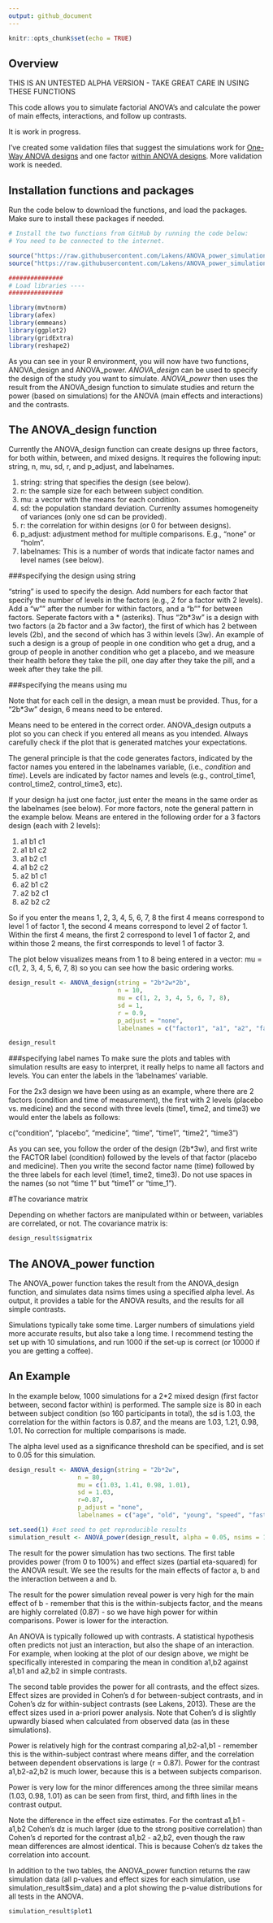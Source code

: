 ```yaml
---
output: github_document
---
```


```r
knitr::opts_chunk$set(echo = TRUE)
```

## Overview

THIS IS AN UNTESTED ALPHA VERSION - TAKE GREAT CARE IN USING THESE FUNCTIONS

This code allows you to simulate factorial ANOVA's and calculate the power of main effects, interactions, and follow up contrasts. 

It is work in progress. 

I've created some validation files that suggest the simulations work for [One-Way ANOVA designs](https://github.com/Lakens/ANOVA_power_simulation/blob/master/validation_files/validation_power_between.md) and one factor [within ANOVA designs](https://github.com/Lakens/ANOVA_power_simulation/blob/master/validation_files/validation_power_within.md). More validation work is needed. 

## Installation functions and packages

Run the code below to download the functions, and load the packages. Make sure to install these packages if needed.

```r
# Install the two functions from GitHub by running the code below:
# You need to be connected to the internet.

source("https://raw.githubusercontent.com/Lakens/ANOVA_power_simulation/master/ANOVA_design.R")
source("https://raw.githubusercontent.com/Lakens/ANOVA_power_simulation/master/ANOVA_power.R")

###############
# Load libraries ----
###############

library(mvtnorm)
library(afex)
library(emmeans)
library(ggplot2)
library(gridExtra)
library(reshape2)
```

As you can see in your R environment, you will now have two functions, ANOVA_design and ANOVA_power. *ANOVA_design* can be used to specify the design of the study you want to simulate. *ANOVA_power* then uses the result from the ANOVA_design function to simulate studies and return the power (based on simulations) for the ANOVA (main effects and interactions) and the contrasts. 

## The ANOVA_design function

Currently the ANOVA_design function can create designs up three factors, for both within, between, and mixed designs. It requires the following input: string, n, mu, sd, r, and p_adjust, and labelnames. 

1. string: string that specifies the design (see below).
2. n: the sample size for each between subject condition.
3. mu: a vector with the means for each condition.
4. sd: the population standard deviation. Currenlty assumes homogeneity of variances (only one sd can be provided).
5. r: the correlation for within designs (or 0 for between designs).
6. p_adjust: adjustment method for multiple comparisons. E.g., "none" or "holm".
7. labelnames: This is a number of words that indicate factor names and level names (see below).

###specifying the design using string

"string" is used to specify the design. Add numbers for each factor that specify the number of levels in the factors (e.g., 2 for a factor with 2 levels). Add a "w"" after the number for within factors, and a "b"" for between factors. Seperate factors with a \* (asteriks). Thus "2b*3w" is a design with two factors (a 2b factor and a 3w factor), the first of which has 2 between levels (2b), and the second of which has 3 within levels (3w). An example of such a design is a group of people in one condition who get a drug, and a group of people in another condition who get a placebo, and we measure their health before they take the pill, one day after they take the pill, and a week after they take the pill.

###specifying the means using mu

Note that for each cell in the design, a mean must be provided. Thus, for a "2b*3w" design, 6 means need to be entered. 

Means need to be entered in the correct order. ANOVA_design outputs a plot so you can check if you entered all means as you intended. Always carefully check if the plot that is generated matches your expectations. 

The general principle is that the code generates factors, indicated by the factor names you entered in the labelnames variable, (i.e., *condition* and *time*). Levels are indicated by factor names and levels (e.g., control_time1, control_time2, control_time3, etc). 

If your design ha just one factor, just enter the means in the same order as the labelnames (see below). For more factors, note the general pattern in the example below. Means are entered in the following order for a 3 factors design (each with 2 levels): 

1. a1 b1 c1
2. a1 b1 c2
3. a1 b2 c1
4. a1 b2 c2
5. a2 b1 c1
6. a2 b1 c2
7. a2 b2 c1
8. a2 b2 c2

So if you enter the means 1, 2, 3, 4, 5, 6, 7, 8 the first 4 means correspond to level 1 of factor 1, the second 4 means correspond to level 2 of factor 1. Within the first 4 means, the first 2 correspond to level 1 of factor 2, and within those 2 means, the first corresponds to level 1 of factor 3. 

The plot below visualizes means from 1 to 8 being entered in a vector: mu = c(1, 2, 3, 4, 5, 6, 7, 8) so you can see how the basic ordering works.


```r
design_result <- ANOVA_design(string = "2b*2w*2b",
                              n = 10, 
                              mu = c(1, 2, 3, 4, 5, 6, 7, 8), 
                              sd = 1, 
                              r = 0.9, 
                              p_adjust = "none",
                              labelnames = c("factor1", "a1", "a2", "factor2", "b1", "b2", "factor3", "c1", "c2"))

design_result
```

###specifying label names
To make sure the plots and tables with simulation results are easy to interpret, it really helps to name all factors and levels. You can enter the labels in the 'labelnames' variable.

For the 2x3 design we have been using as an example, where there are 2 factors (condition and time of measurement), the first with 2 levels (placebo vs. medicine) and the second with three levels (time1, time2, and time3) we would enter the labels as follows: 

c("condition", "placebo", "medicine", "time", "time1", "time2", "time3")

As you can see, you follow the order of the design (2b*3w), and first write the FACTOR label (condition) followed by the levels of that factor (placebo and medicine). Then you write the second factor name (time) followed by the three labels for each level (time1, time2, time3). Do not use spaces in the names (so not "time 1" but "time1" or "time_1").

#The covariance matrix

Depending on whether factors are manipulated within or between, variables are correlated, or not. The covariance matrix is:

```r
design_result$sigmatrix
```


## The ANOVA_power function

The ANOVA_power function takes the result from the ANOVA_design function, and simulates data nsims times using a specified alpha level. As output, it provides a table for the ANOVA results, and the results for all simple contrasts. 

Simulations typically take some time. Larger numbers of simulations yield more accurate results, but also take a long time. I recommend testing the set up with 10 simulations, and run 1000 if the set-up is correct (or 10000 if you are getting a coffee). 

## An Example

In the example below, 1000 simulations for a 2*2 mixed design (first factor between, second factor within) is performed. The sample size is 80 in each between subject condition (so 160 participants in total), the sd is 1.03, the correlation for the within factors is 0.87, and the means are 1.03, 1.21, 0.98, 1.01. No correction for multiple comparisons is made.

The alpha level used as a significance threshold can be specified, and is set to 0.05 for this simulation.

```r
design_result <- ANOVA_design(string = "2b*2w",
                   n = 80, 
                   mu = c(1.03, 1.41, 0.98, 1.01), 
                   sd = 1.03, 
                   r=0.87, 
                   p_adjust = "none",
                   labelnames = c("age", "old", "young", "speed", "fast", "slow"))

set.seed(1) #set seed to get reproducible results
simulation_result <- ANOVA_power(design_result, alpha = 0.05, nsims = 100)

```

The result for the power simulation has two sections. The first table provides power (from 0 to 100%) and effect sizes (partial eta-squared) for the ANOVA result. We see the results for the main effects of factor a, b and the interaction between a and b. 

The result for the power simulation reveal power is very high for the main effect of b - remember that this is the within-subjects factor, and the means are highly correlated (0.87) - so we have high power for within comparisons. Power is lower for the interaction. 

An ANOVA is typically followed up with contrasts. A statistical hypothesis often predicts not just an interaction, but also the shape of an interaction. For example, when looking at the plot of our design above, we might be specifically interested in comparing the mean in condition a1,b2 against a1,b1 and a2,b2 in simple contrasts. 

The second table provides the power for all contrasts, and the effect sizes. Effect sizes are provided in Cohen's d for between-subject contrasts, and in Cohen's dz for within-subject contrasts (see Lakens, 2013). These are the effect sizes used in a-priori power analysis. Note that Cohen's d is slightly upwardly biased when calculated from observed data (as in these simulations).

Power is relatively high for the contrast comparing a1,b2-a1,b1 - remember this is the within-subject contrast where means differ, and the correlation between dependent observations is large (r = 0.87). Power for the contrast a1,b2-a2,b2 is much lower, because this is a between subjects comparison. 

Power is very low for the minor differences among the three similar means (1.03, 0.98, 1.01) as can be seen from first, third, and fifth lines in the contrast output. 

Note the difference in the effect size estimates. For the contrast a1,b1 - a1,b2 Cohen's dz is much larger (due to the strong positive correlation) than Cohen's d reported for the contrast a1,b2 - a2,b2, even though the raw mean differences are almost identical. This is because Cohen's dz takes the correlation into account. 

In addition to the two tables, the ANOVA_power function returns the raw simulation data (all p-values and effect sizes for each simulation, use simulation_result$sim_data) and a plot showing the p-value distributions for all tests in the ANOVA.

```r
simulation_result$plot1
```

